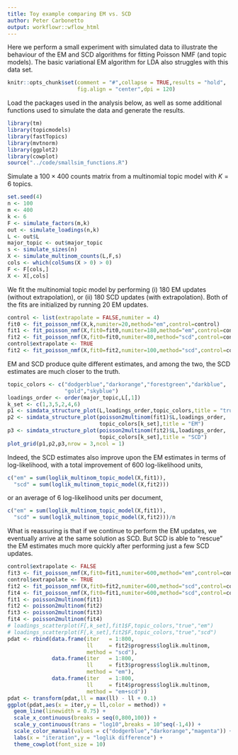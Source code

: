 ```yaml
---
title: Toy example comparing EM vs. SCD
author: Peter Carbonetto
output: workflowr::wflow_html
---
```


Here we perform a small experiment with simulated data to illustrate
the behaviour of the EM and SCD algorithms for fitting Poisson NMF
(and topic models). The basic variational EM algorithm for LDA also
struggles with this data set.

```r
knitr::opts_chunk$set(comment = "#",collapse = TRUE,results = "hold",
                      fig.align = "center",dpi = 120)
```

Load the packages used in the analysis below, as well as some
additional functions used to simulate the data and generate the
results.

```r
library(tm)
library(topicmodels)
library(fastTopics)
library(mvtnorm)
library(ggplot2)
library(cowplot)
source("../code/smallsim_functions.R")
```

Simulate a $100 \times 400$ counts matrix from a multinomial topic
model with $K = 6$ topics.

```r
set.seed(4)
n <- 100
m <- 400
k <- 6
F <- simulate_factors(m,k)
out <- simulate_loadings(n,k)
L <- out$L
major_topic <- out$major_topic
s <- simulate_sizes(n)
X <- simulate_multinom_counts(L,F,s)
cols <- which(colSums(X > 0) > 0)
F <- F[cols,]
X <- X[,cols]
```

We fit the multinomial topic model by performing (i) 180 EM updates
(without extrapolation), or (ii) 180 SCD updates (with extrapolation).
Both of the fits are initialized by running 20 EM updates.

```r
control <- list(extrapolate = FALSE,numiter = 4)
fit0 <- fit_poisson_nmf(X,k,numiter=20,method="em",control=control)
fit1 <- fit_poisson_nmf(X,fit0=fit0,numiter=180,method="em",control=control)
fit2 <- fit_poisson_nmf(X,fit0=fit0,numiter=80,method="scd",control=control)
control$extrapolate <- TRUE
fit2 <- fit_poisson_nmf(X,fit0=fit2,numiter=100,method="scd",control=control)
```

EM and SCD produce quite different estimates, and among the two, the
SCD estimates are much closer to the truth.

```r
topic_colors <- c("dodgerblue","darkorange","forestgreen","darkblue",
                  "gold","skyblue")
loadings_order <- order(major_topic,L[,1])
k_set <- c(1,3,5,2,4,6)
p1 <- simdata_structure_plot(L,loadings_order,topic_colors,title = "true")
p2 <- simdata_structure_plot(poisson2multinom(fit1)$L,loadings_order,
                             topic_colors[k_set],title = "EM")
p3 <- simdata_structure_plot(poisson2multinom(fit2)$L,loadings_order,
                             topic_colors[k_set],title = "SCD")
plot_grid(p1,p2,p3,nrow = 3,ncol = 1)
```

Indeed, the SCD estimates also improve upon the EM estimates in terms
of log-likelihood, with a total improvement of 600 log-likelihood units,

```r
c("em" = sum(loglik_multinom_topic_model(X,fit1)),
  "scd" = sum(loglik_multinom_topic_model(X,fit2)))
```

or an average of 6 log-likelihood units per document,

```r
c("em" = sum(loglik_multinom_topic_model(X,fit1)),
  "scd" = sum(loglik_multinom_topic_model(X,fit2)))/n
```

What is reassuring is that if we continue to perform the EM updates,
we eventually arrive at the same solution as SCD. But SCD is able to
"rescue" the EM estimates much more quickly after performing just a
few SCD updates.

```r
control$extrapolate <- FALSE
fit3 <- fit_poisson_nmf(X,fit0=fit1,numiter=600,method="em",control=control)
control$extrapolate <- TRUE
fit2 <- fit_poisson_nmf(X,fit0=fit2,numiter=600,method="scd",control=control)
fit4 <- fit_poisson_nmf(X,fit0=fit1,numiter=600,method="scd",control=control)
fit1 <- poisson2multinom(fit1)
fit2 <- poisson2multinom(fit2)
fit3 <- poisson2multinom(fit3)
fit4 <- poisson2multinom(fit4)
# loadings_scatterplot(F[,k_set],fit1$F,topic_colors,"true","em")
# loadings_scatterplot(F[,k_set],fit2$F,topic_colors,"true","scd")
pdat <- rbind(data.frame(iter   = 1:800,
			             ll     = fit2$progress$loglik.multinom,
						 method = "scd"),
              data.frame(iter   = 1:800,
                         ll     = fit3$progress$loglik.multinom,
                         method = "em"),
			  data.frame(iter   = 1:800,
			             ll     = fit4$progress$loglik.multinom,
			             method = "em+scd"))
pdat <- transform(pdat,ll = max(ll) - ll + 0.1)
ggplot(pdat,aes(x = iter,y = ll,color = method)) +
  geom_line(linewidth = 0.75) +
  scale_x_continuous(breaks = seq(0,800,100)) +
  scale_y_continuous(trans = "log10",breaks = 10^seq(-1,4)) +
  scale_color_manual(values = c("dodgerblue","darkorange","magenta")) +
  labs(x = "iteration",y = "loglik difference") +
  theme_cowplot(font_size = 10)
```

